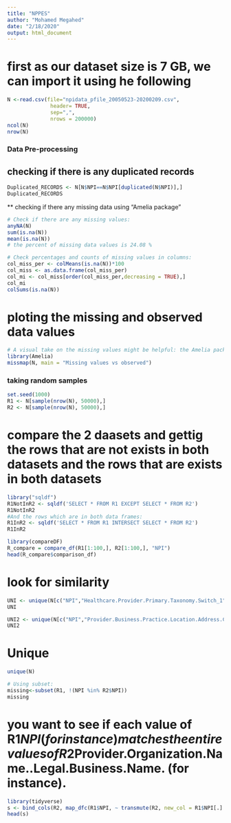 ---
title: "NPPES"
author: "Mohamed Megahed"
date: "2/18/2020"
output: html_document
---

# first as our dataset size is 7 GB, we can import it using he following
```{r setup, include=FALSE}
N <-read.csv(file="npidata_pfile_20050523-20200209.csv",
              header= TRUE,
              sep=",",
              nrows = 200000)
ncol(N)
nrow(N)
```

### Data Pre-processing

## checking if there is any duplicated records
```{r}
Duplicated_RECORDS <- N[N$NPI==N$NPI[duplicated(N$NPI)],]
Duplicated_RECORDS
```

** checking if there any missing data using "Amelia package"
```{r}
# Check if there are any missing values:
anyNA(N)
sum(is.na(N))
mean(is.na(N))
# the percent of missing data values is 24.08 %

# Check percentages and counts of missing values in columns:
col_miss_per <- colMeans(is.na(N))*100
col_miss <- as.data.frame(col_miss_per)
col_mi <- col_miss[order(col_miss_per,decreasing = TRUE),]
col_mi
colSums(is.na(N))
```

# ploting the missing and observed data values
```{r, fig.height=7, fig.width=15}
# A visual take on the missing values might be helpful: the Amelia package has a special plotting function missmap() that will plot the dataset and highlight missing values:
library(Amelia)
missmap(N, main = "Missing values vs observed")
```

### taking random samples
```{r}
set.seed(1000)
R1 <- N[sample(nrow(N), 50000),]
R2 <- N[sample(nrow(N), 50000),]
```

# compare the 2 daasets and gettig the rows that are not exists in both datasets and the rows that are exists in both datasets
```{r}
library("sqldf")
R1NotInR2 <- sqldf('SELECT * FROM R1 EXCEPT SELECT * FROM R2')
R1NotInR2
#And the rows which are in both data frames:
R1InR2 <- sqldf('SELECT * FROM R1 INTERSECT SELECT * FROM R2')
R1InR2
```

```{r}
library(compareDF)
R_compare = compare_df(R1[1:100,], R2[1:100,], "NPI")
head(R_compare$comparison_df)
```

# look for similarity 
```{r}
UNI <- unique(N[c("NPI","Healthcare.Provider.Primary.Taxonomy.Switch_1")])
UNI

UNI2 <- unique(N[c("NPI","Provider.Business.Practice.Location.Address.City.Name","Entity.Type.Code")])
UNI2
```

# Unique
```{r}
unique(N)
```

```{r}
# Using subset:
missing<-subset(R1, !(NPI %in% R2$NPI))
missing
```

# you want to see if each value of R1$NPI (for instance) matches the entire values of R2$Provider.Organization.Name..Legal.Business.Name. (for instance).
```{r}
library(tidyverse)
s <- bind_cols(R2, map_dfc(R1$NPI, ~ transmute(R2, new_col = R1$NPI[.] == R2$Provider.Organization.Name..Legal.Business.Name.)))
head(s)
```